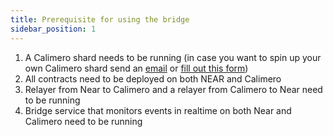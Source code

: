 ```yaml
---
title: Prerequisite for using the bridge
sidebar_position: 1
---
```



1. A Calimero shard needs to be running (in case you want to spin up your own Calimero shard send an [email](mailto:info@calimero.network) or [fill out this form](https://www.calimero.network/contact))
2. All contracts need to be deployed on both NEAR and Calimero
3. Relayer from Near to Calimero and a relayer from Calimero to Near need to be running
4. Bridge service that monitors events in realtime on both Near and Calimero need to be running
